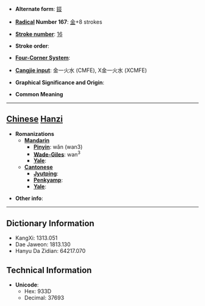 * '''Alternate form''': [[鋄]]

* '''[[Wiktionary:Chinese radical index| Radical]] Number 167''': [[Wiktionary:Chinese radical index 金|金]]+8 strokes

* '''[[Wiktionary:Chinese total strokes index|Stroke number]]''': [[Wiktionary:Chinese total strokes index 16|16]]

* '''Stroke order''': 

* '''[[Wiktionary:Chinese four corner index|Four-Corner System]]''': 

* '''[[Wiktionary:Chinese Cangjie index|Cangjie input]]''': 金一火水 (CMFE), X金一火水 (XCMFE)

* '''Graphical Significance and Origin''': 

* '''Common Meaning'''

----

== [[Chinese]] [[Hanzi]] ==

* '''Romanizations'''
** '''[[Mandarin]]'''
*** '''[[Pinyin]]''': wǎn (wan3)
*** '''[[Wade-Giles]]''': wan<sup>3</sup>
*** '''[[Yale]]''': 
** '''[[Cantonese]]'''
*** '''[[Jyutping]]''':
*** '''[[Penkyamp]]''': 
*** '''[[Yale]]''': 

* '''Other info''': 

----

== Dictionary Information ==

* KangXi: 1313.051
* Dae Jaweon: 1813.130
* Hanyu Da Zidian: 64217.070

== Technical Information ==

* '''Unicode''':
** Hex: 933D
** Decimal: 37693